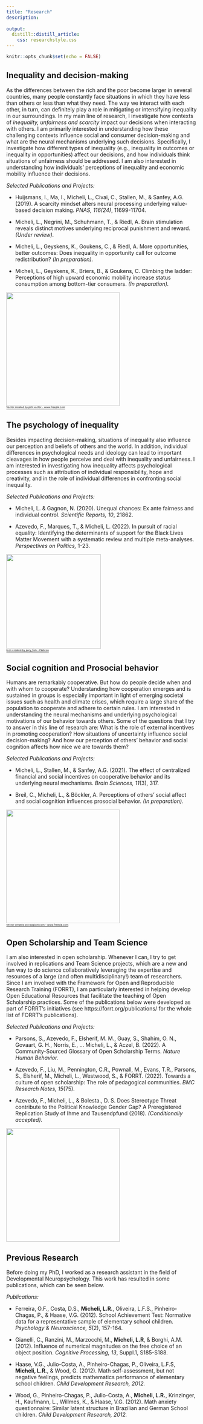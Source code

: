 ```yaml
---
title: "Research"
description: 
  
output:
  distill::distill_article:
    css: researchstyle.css
---
```


```r
knitr::opts_chunk$set(echo = FALSE)
```

## Inequality and decision-making

<div class="col2">

As the differences between the rich and the poor become larger in several countries, many people constantly face situations in which they have less than others or less than what they need. The way we interact with each other, in turn, can definitely play a role in mitigating or intensifying inequality in our surroundings. In my main line of research, I investigate how contexts of *inequality, unfairness and scarcity* impact our decisions when interacting with others. I am primarily interested in understanding how these challenging contexts influence social and consumer decision-making and what are the neural mechanisms underlying such decisions. Specifically, I investigate how different types of inequality (e.g., inequality in outcomes or inequality in opportunities) affect our decisions, and how individuals think situations of unfairness should be addressed. I am also interested in understanding how individuals' perceptions of inequality and economic mobility influence their decisions.   

*Selected Publications and Projects:*

- Huijsmans, I., Ma, I., Micheli, L., Civai, C., Stallen, M., & Sanfey, A.G. (2019). A scarcity mindset alters neural processing underlying value-based decision making. *PNAS, 116(24)*, 11699-11704.

- Micheli, L., Negrini, M., Schuhmann, T., & Riedl, A. Brain stimulation reveals distinct motives underlying reciprocal punishment and reward. *(Under review).*

- Micheli, L., Geyskens, K., Goukens, C., & Riedl, A. More opportunities, better outcomes: Does inequality in opportunity call for outcome redistribution? *(In preparation).*

- Micheli, L., Geyskens, K., Briers, B., & Goukens, C. Climbing the ladder: Perceptions of high upward economic mobility increase status consumption among bottom-tier consumers. *(In preparation).*

![](Inequality2.jpg){width=300px}   
<sub><sup><sub><sup><a href="https://www.freepik.com/vectors/business">Vector created by pch.vector - www.freepik.com</a></sup></sub></sup></sub>

</div>

## The psychology of inequality

<div class="col2">

Besides impacting decision-making, situations of inequality also influence our perception and beliefs of others and the world. In addition, individual differences in psychological needs and ideology can lead to important cleavages in how people perceive and deal with inequality and unfairness. I am interested in investigating how inequality affects psychological processes such as attribution of individual responsibility, hope and creativity, and in the role of individual differences in confronting social inequality.

*Selected Publications and Projects:*

- Micheli, L. & Gagnon, N. (2020). Unequal chances: Ex ante fairness and individual control. *Scientific Reports, 10*, 21862. 

- Azevedo, F., Marques, T., & Micheli, L. (2022). In pursuit of racial equality: Identifying the determinants of support for the Black Lives Matter Movement with a systematic review and multiple meta-analyses. *Perspectives on Politics,* 1-23.

![](money.png){width=250px}      
<sub><sup><sub><sup><a href="https://www.flaticon.com/free-icons/head" title="head icons">Icon created by juicy_fish - Flaticon</a></sup></sub></sup></sub>

</div>

## Social cognition and Prosocial behavior

<div class="col2">

Humans are remarkably cooperative. But how do people decide when and with whom to cooperate? Understanding how cooperation emerges and is sustained in groups is especially important in light of emerging societal issues such as health and climate crises, which require a large share of the population to cooperate and adhere to certain rules. I am interested in understanding the neural mechanisms and underlying psychological motivations of our behavior towards others. Some of the questions that I try to answer in this line of research are: What is the role of external incentives in promoting cooperation? How situations of uncertainty influence social decision-making? And how our perception of others' behavior and social cognition affects how nice we are towards them?

*Selected Publications and Projects:*

- Micheli, L., Stallen, M., & Sanfey, A.G. (2021). The effect of centralized financial and social incentives on cooperative behavior and its underlying neural mechanisms. *Brain Sciences, 11*(3), 317.

- Breil, C., Micheli, L., & Böckler, A. Perceptions of others’ social affect and social cognition influences prosocial behavior. *(In preparation).*

![](Prosocial.jpg){width=300px}   
<sub><sup><sub><sup><a href="https://www.freepik.com/vectors/monotone">Vector created by rawpixel.com - www.freepik.com</a></sup></sub></sup></sub>

</div>

## Open Scholarship and Team Science 
<div class="col2">

I am also interested in open scholarship. Whenever I can, I try to get involved in replications and Team Science projects, which are a new and fun way to do science collaboratively leveraging the expertise and resources of a large (and often multidisciplinary!) team of researchers. Since I am involved with the Framework for Open and Reproducible Research Training (FORRT), I am particularly interested in helping develop Open Educational Resources that facilitate the teaching of Open Scholarship practices. Some of the publications below were developed as part of FORRT's initiatives (see https://forrt.org/publications/ for the whole list of FORRT's publications).

*Selected Publications and Projects:*

- Parsons, S., Azevedo, F., Elsherif, M. M., Guay, S., Shahim, O. N., Govaart, G. H., Norris, E., … Micheli, L., & Aczel, B. (2022). A Community-Sourced Glossary of Open Scholarship Terms. *Nature Human Behavior.* 

- Azevedo, F., Liu, M., Pennington, C.R., Pownall, M., Evans, T.R., Parsons, S., Elsherif, M., Micheli, L., Westwood, S., & FORRT. (2022). Towards a culture of open scholarship: The role of pedagogical communities. *BMC Research Notes, 15*(75).

- Azevedo, F., Micheli, L., & Bolesta., D. S. Does Stereotype Threat contribute to the Political Knowledge Gender Gap? A Preregistered Replication Study of Ihme and Tausendpfund (2018). *(Conditionally accepted).*



![](openscience.png){width=300px} 

</div>

## Previous Research
<div class="col2">

Before doing my PhD, I worked as a research assistant in the field of Developmental Neuropsychology. This work has resulted in some publications, which can be seen below.

*Publications:*

- Ferreira, O.F., Costa, D.S., **Micheli, L.R.**, Oliveira, L.F.S., Pinheiro-Chagas, P., & Haase, V.G. (2012). School Achievement Test: Normative data for a representative sample of elementary school children. *Psychology & Neuroscience, 5*(2), 157-164. 

- Gianelli, C., Ranzini, M., Marzocchi, M., **Micheli, L.R**, & Borghi, A.M. (2012). Influence of numerical magnitudes on the free choice of an object position. *Cognitive Processing, 13*, Suppl.1, S185-S188. 

- Haase, V.G., Julio-Costa, A., Pinheiro-Chagas, P., Oliveira, L.F.S, **Micheli, L.R.**, & Wood, G. (2012). Math self-assessment, but not negative feelings, predicts mathematics performance of elementary school children. *Child Development Research, 2012.* 

- Wood, G., Pinheiro-Chagas, P., Julio-Costa, A., **Micheli, L.R.**, Krinzinger, H., Kaufmann, L., Willmes, K., & Haase, V.G. (2012). Math anxiety questionnaire: Similar latent structure in Brazilian and German School children. *Child Development Research, 2012.* 


</div>
